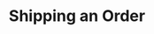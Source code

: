 ---
section: 'Order Fulfillment'
title: 'Shipping an Order'
description: 'The API provides some shortcuts to automatically create Shipments based on the Line Items in a given Order. Learn about this alternative to the "complete" endpoint.'
priority: 2
---